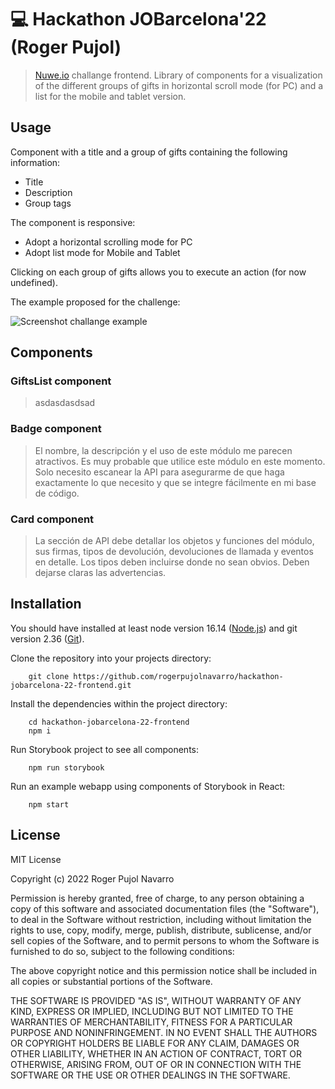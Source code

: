 
<Meta title="JOBarcelona'22/Presentation" />

<style>{`

`}</style>

# 💻 Hackathon JOBarcelona'22 (Roger Pujol)

> [Nuwe.io](https://nuwe.io/challenge/jobarcelona-22-front-end) challange frontend. Library of components for a visualization of the different groups of gifts in horizontal scroll mode (for PC) and a list for the mobile and tablet version.

## Usage

Component with a title and a group of gifts containing the following information:

-   Title
-   Description
-   Group tags

The component is responsive:

-   Adopt a horizontal scrolling mode for PC
-   Adopt list mode for Mobile and Tablet

Clicking on each group of gifts allows you to execute an action (for now undefined).

The example proposed for the challenge:

<img src={imgExample} alt="Screenshot challange example" />

## Components

### **GiftsList component**

> asdasdasdsad

### **Badge component**

> El nombre, la descripción y el uso de este módulo me parecen atractivos. Es muy probable que utilice este módulo en este momento. Solo necesito escanear la API para asegurarme de que haga exactamente lo que necesito y que se integre fácilmente en mi base de código.

### **Card component**

> La sección de API debe detallar los objetos y funciones del módulo, sus firmas, tipos de devolución, devoluciones de llamada y eventos en detalle. Los tipos deben incluirse donde no sean obvios. Deben dejarse claras las advertencias.

## Installation

You should have installed at least node version 16.14 ([Node.js](https://nodejs.org/en/download/)) and git version 2.36 ([Git](https://git-scm.com/downloads/)).

Clone the repository into your projects directory:

```
    git clone https://github.com/rogerpujolnavarro/hackathon-jobarcelona-22-frontend.git
```

Install the dependencies within the project directory:

```
    cd hackathon-jobarcelona-22-frontend
    npm i
```

Run Storybook project to see all components:

```
    npm run storybook
```

Run an example webapp using components of Storybook in React:

```
    npm start
```

## License

MIT License

Copyright (c) 2022 Roger Pujol Navarro

Permission is hereby granted, free of charge, to any person obtaining a copy
of this software and associated documentation files (the "Software"), to deal
in the Software without restriction, including without limitation the rights
to use, copy, modify, merge, publish, distribute, sublicense, and/or sell
copies of the Software, and to permit persons to whom the Software is
furnished to do so, subject to the following conditions:

The above copyright notice and this permission notice shall be included in all
copies or substantial portions of the Software.

THE SOFTWARE IS PROVIDED "AS IS", WITHOUT WARRANTY OF ANY KIND, EXPRESS OR
IMPLIED, INCLUDING BUT NOT LIMITED TO THE WARRANTIES OF MERCHANTABILITY,
FITNESS FOR A PARTICULAR PURPOSE AND NONINFRINGEMENT. IN NO EVENT SHALL THE
AUTHORS OR COPYRIGHT HOLDERS BE LIABLE FOR ANY CLAIM, DAMAGES OR OTHER
LIABILITY, WHETHER IN AN ACTION OF CONTRACT, TORT OR OTHERWISE, ARISING FROM,
OUT OF OR IN CONNECTION WITH THE SOFTWARE OR THE USE OR OTHER DEALINGS IN THE
SOFTWARE.
